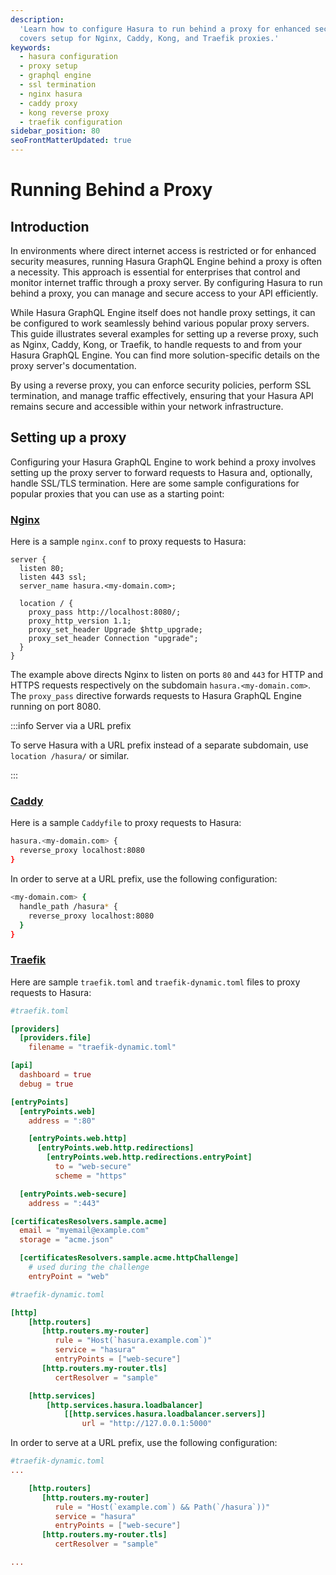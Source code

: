 ```yaml
---
description:
  'Learn how to configure Hasura to run behind a proxy for enhanced security and efficient API management. This guide
  covers setup for Nginx, Caddy, Kong, and Traefik proxies.'
keywords:
  - hasura configuration
  - proxy setup
  - graphql engine
  - ssl termination
  - nginx hasura
  - caddy proxy
  - kong reverse proxy
  - traefik configuration
sidebar_position: 80
seoFrontMatterUpdated: true
---
```


# Running Behind a Proxy

## Introduction

In environments where direct internet access is restricted or for enhanced security measures, running Hasura GraphQL
Engine behind a proxy is often a necessity. This approach is essential for enterprises that control and monitor internet
traffic through a proxy server. By configuring Hasura to run behind a proxy, you can manage and secure access to your
API efficiently.

While Hasura GraphQL Engine itself does not handle proxy settings, it can be configured to work seamlessly behind
various popular proxy servers. This guide illustrates several examples for setting up a reverse proxy, such as Nginx,
Caddy, Kong, or Traefik, to handle requests to and from your Hasura GraphQL Engine. You can find more solution-specific
details on the proxy server's documentation.

By using a reverse proxy, you can enforce security policies, perform SSL termination, and manage traffic effectively,
ensuring that your Hasura API remains secure and accessible within your network infrastructure.

## Setting up a proxy

Configuring your Hasura GraphQL Engine to work behind a proxy involves setting up the proxy server to forward requests
to Hasura and, optionally, handle SSL/TLS termination. Here are some sample configurations for popular proxies that you
can use as a starting point:

### [Nginx](https://nginx.org/en/docs/)

Here is a sample `nginx.conf` to proxy requests to Hasura:

```nginx
server {
  listen 80;
  listen 443 ssl;
  server_name hasura.<my-domain.com>;

  location / {
    proxy_pass http://localhost:8080/;
    proxy_http_version 1.1;
    proxy_set_header Upgrade $http_upgrade;
    proxy_set_header Connection "upgrade";
  }
}
```

The example above directs Nginx to listen on ports `80` and `443` for HTTP and HTTPS requests respectively on the
subdomain `hasura.<my-domain.com>`. The `proxy_pass` directive forwards requests to Hasura GraphQL Engine running on
port 8080.

:::info Server via a URL prefix

To serve Hasura with a URL prefix instead of a separate subdomain, use `location /hasura/` or similar.

:::

### [Caddy](https://caddyserver.com/)

Here is a sample `Caddyfile` to proxy requests to Hasura:

```bash
hasura.<my-domain.com> {
  reverse_proxy localhost:8080
}
```

In order to serve at a URL prefix, use the following configuration:

```bash
<my-domain.com> {
  handle_path /hasura* {
    reverse_proxy localhost:8080
  }
}
```

### [Traefik](https://doc.traefik.io/traefik/)

Here are sample `traefik.toml` and `traefik-dynamic.toml` files to proxy requests to Hasura:

```toml
#traefik.toml

[providers]
  [providers.file]
    filename = "traefik-dynamic.toml"

[api]
  dashboard = true
  debug = true

[entryPoints]
  [entryPoints.web]
    address = ":80"

    [entryPoints.web.http]
      [entryPoints.web.http.redirections]
        [entryPoints.web.http.redirections.entryPoint]
          to = "web-secure"
          scheme = "https"

  [entryPoints.web-secure]
    address = ":443"

[certificatesResolvers.sample.acme]
  email = "myemail@example.com"
  storage = "acme.json"

  [certificatesResolvers.sample.acme.httpChallenge]
    # used during the challenge
    entryPoint = "web"
```

```toml
#traefik-dynamic.toml

[http]
    [http.routers]
       [http.routers.my-router]
          rule = "Host(`hasura.example.com`)"
          service = "hasura"
          entryPoints = ["web-secure"]
       [http.routers.my-router.tls]
          certResolver = "sample"

    [http.services]
        [http.services.hasura.loadbalancer]
            [[http.services.hasura.loadbalancer.servers]]
                url = "http://127.0.0.1:5000"
```

In order to serve at a URL prefix, use the following configuration:

```toml
#traefik-dynamic.toml
...

    [http.routers]
       [http.routers.my-router]
          rule = "Host(`example.com`) && Path(`/hasura`))"
          service = "hasura"
          entryPoints = ["web-secure"]
       [http.routers.my-router.tls]
          certResolver = "sample"

...
```
